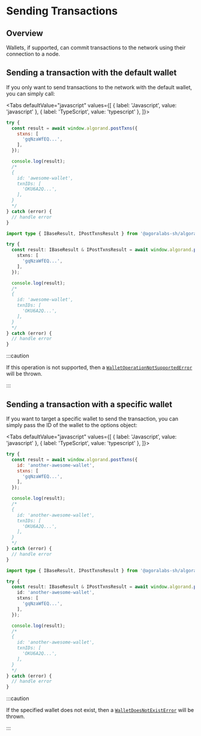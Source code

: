 
# Sending Transactions

<TOCInline
  maxHeadingLevel={4}
  toc={toc}
/>

## Overview

Wallets, if supported, can commit transactions to the network using their connection to a node.

## Sending a transaction with the default wallet

If you only want to send transactions to the network with the default wallet, you can simply call:

<Tabs
  defaultValue="javascript"
  values={[
    { label: 'Javascript', value: 'javascript' },
    { label: 'TypeScript', value: 'typescript' },
  ]}>
  <TabItem value="javascript">

```js
try {
  const result = await window.algorand.postTxns({
    stxns: [
      'gqNzaWfEQ...',
    ],
  });

  console.log(result);
  /*
  {
    id: 'awesome-wallet',
    txnIDs: [
      'OKU6A2Q...',
    ],
  }
  */
} catch (error) {
  // handle error
}
```

  </TabItem>
  <TabItem value="typescript">

```typescript
import type { IBaseResult, IPostTxnsResult } from '@agoralabs-sh/algorand-provider';

try {
  const result: IBaseResult & IPostTxnsResult = await window.algorand.postBytes({
    stxns: [
      'gqNzaWfEQ...',
    ],
  });

  console.log(result);
  /*
  {
    id: 'awesome-wallet',
    txnIDs: [
      'OKU6A2Q...',
    ],
  }
  */
} catch (error) {
  // handle error
}
```

  </TabItem>
</Tabs>

:::caution

If this operation is not supported, then a [`WalletOperationNotSupportedError`](../../api-reference/errors#walletoperationnotsupportederror) will be thrown.

:::

## Sending a transaction with a specific wallet

If you want to target a specific wallet to send the transaction, you can simply pass the ID of the wallet to the options object:

<Tabs
  defaultValue="javascript"
  values={[
    { label: 'Javascript', value: 'javascript' },
    { label: 'TypeScript', value: 'typescript' },
  ]}>
  <TabItem value="javascript">

```js
try {
  const result = await window.algorand.postTxns({
    id: 'another-awesome-wallet',
    stxns: [
      'gqNzaWfEQ...',
    ],
  });

  console.log(result);
  /*
  {
    id: 'another-awesome-wallet',
    txnIDs: [
      'OKU6A2Q...',
    ],
  }
  */
} catch (error) {
  // handle error
}
```

  </TabItem>
  <TabItem value="typescript">

```typescript
import type { IBaseResult, IPostTxnsResult } from '@agoralabs-sh/algorand-provider';

try {
  const result: IBaseResult & IPostTxnsResult = await window.algorand.postTxns({
    id: 'another-awesome-wallet',
    stxns: [
      'gqNzaWfEQ...',
    ],
  });

  console.log(result);
  /*
  {
    id: 'another-awesome-wallet',
    txnIDs: [
      'OKU6A2Q...',
    ],
  }
  */
} catch (error) {
  // handle error
}
```

  </TabItem>
</Tabs>

:::caution

If the specified wallet does not exist, then a [`WalletDoesNotExistError`](../../api-reference/errors#walletdoesnotexisterror) will be thrown.

:::
